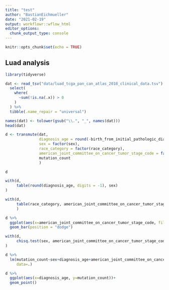 ```yaml
---
title: "test"
author: "BastianEichmueller"
date: "2021-02-19"
output: workflowr::wflow_html
editor_options:
  chunk_output_type: console
---
```



```r
knitr::opts_chunk$set(echo = TRUE)
```

## Luad analysis

```r
library(tidyverse)
```


```r
dat <- read_tsv("data/luad_tcga_pan_can_atlas_2018_clinical_data.tsv") %>% 
  select(
    where(
      ~sum(!is.na(.x)) > 0
    )
  ) %>% 
  tibble(.name_repair = "universal")

names(dat) <- tolower(gsub("\\.", "_", names(dat)))
head(dat)
```

```r
d <- transmute(dat,
               diagnosis_age = round(-birth_from_initial_pathologic_diagnosis_date/365.24),
               sex = factor(sex),
               race_category = factor(race_category),
               american_joint_committee_on_cancer_tumor_stage_code = factor(american_joint_committee_on_cancer_tumor_stage_code),
               mutation_count
               )

d
```

```r
with(d,
     table(round(diagnosis_age, digits = -1), sex)
)

```

```r
with(d,
     table(race_category, american_joint_committee_on_cancer_tumor_stage_code)
     )
```

```r
d %>% 
  ggplot(aes(x=american_joint_committee_on_cancer_tumor_stage_code, fill=sex))+
  geom_bar(position = "dodge")
```

```r
with(d,
     chisq.test(sex, american_joint_committee_on_cancer_tumor_stage_code)
)

```

```r
d %>% 
  lm(mutation_count~sex+diagnosis_age+american_joint_committee_on_cancer_tumor_stage_code, 
     data=.)
```

```r
d %>% 
  ggplot(aes(x=diagnosis_age, y=mutation_count))+
  geom_point()
```

